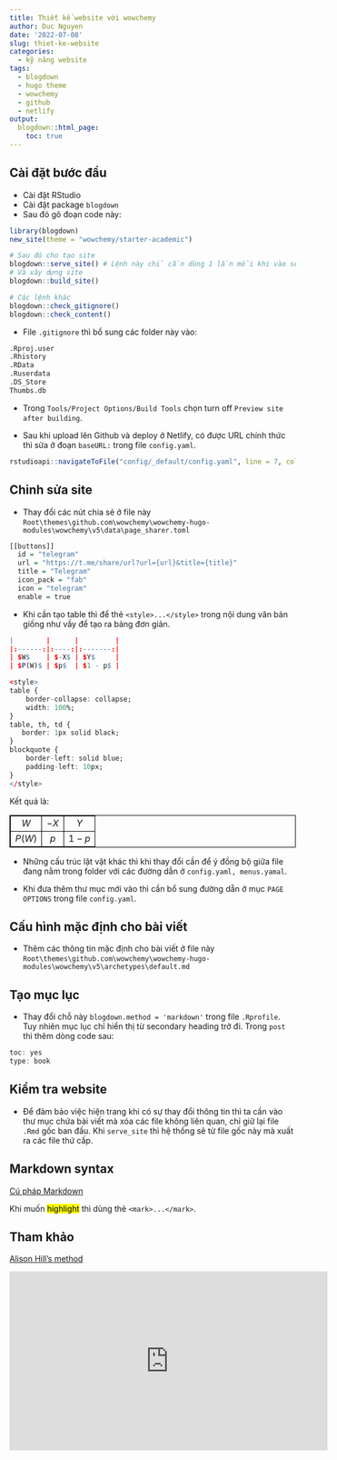 ```yaml
---
title: Thiết kế website với wowchemy
author: Duc Nguyen
date: '2022-07-08'
slug: thiet-ke-website
categories:
  - kỹ năng website
tags:
  - blogdown
  - hugo theme
  - wowchemy
  - github
  - netlify
output:
  blogdown::html_page:
    toc: true
---
```


## Cài đặt bước đầu

- Cài đặt RStudio
- Cài đặt package `blogdown`
- Sau đó gõ đoạn code này:
```r
library(blogdown)
new_site(theme = "wowchemy/starter-academic") 

# Sau đó cho tạo site
blogdown::serve_site() # Lệnh này chỉ cần dùng 1 lần mỗi khi vào session
# Và xây dựng site
blogdown::build_site()

# Các lệnh khác
blogdown::check_gitignore()  
blogdown::check_content()
```

- File `.gitignore` thì bổ sung các folder này vào: 
```r
.Rproj.user
.Rhistory
.RData
.Ruserdata
.DS_Store
Thumbs.db
```

- Trong `Tools/Project Options/Build Tools` chọn turn off `Preview site after building`.

- Sau khi upload lên Github và deploy ở Netlify, có được URL chính thức thì sửa ở đoạn `baseURL:` trong file `config.yaml`.

```r
rstudioapi::navigateToFile("config/_default/config.yaml", line = 7, column = 10)
```

## Chỉnh sửa site

- Thay đổi các nút chia sẻ ở file này `Root\themes\github.com\wowchemy\wowchemy-hugo-modules\wowchemy\v5\data\page_sharer.toml`

```r
[[buttons]]
  id = "telegram"
  url = "https://t.me/share/url?url={url}&title={title}"
  title = "Telegram"
  icon_pack = "fab"
  icon = "telegram"
  enable = true
```

- Khi cần tạo table thì để thẻ `<style>...</style>` trong nội dung văn bản giống như vầy để tạo ra bảng đơn giản.

```r
|        |      |         |
|:------:|:----:|:-------:|
| $W$    | $-X$ | $Y$     |
| $P(W)$ | $p$  | $1 - p$ |

<style>
table {
    border-collapse: collapse;
    width: 100%;
}
table, th, td {
   border: 1px solid black;
}
blockquote {
    border-left: solid blue;
    padding-left: 10px;
}
</style>
```

Kết quả là:

|        |      |         |
|:------:|:----:|:-------:|
| $W$    | $-X$ | $Y$     |
| $P(W)$ | $p$  | $1 - p$ |

<style>
table {
    border-collapse: collapse;
    width: 100%;
}
table, th, td {
   border: 1px solid black;
}
blockquote {
    border-left: solid blue;
    padding-left: 10px;
}
</style>

- Những cấu trúc lặt vặt khác thì khi thay đổi cần để ý đồng bộ giữa file đang nằm trong folder với các đường dẫn ở `config.yaml, menus.yamal`.

- Khi đưa thêm thư mục mới vào thì cần bổ sung đường dẫn ở mục `PAGE OPTIONS` trong file `config.yaml`.

## Cấu hình mặc định cho bài viết

- Thêm các thông tin mặc định cho bài viết ở file này `Root\themes\github.com\wowchemy\wowchemy-hugo-modules\wowchemy\v5\archetypes\default.md`

## Tạo mục lục

- Thay đổi chỗ này `blogdown.method = 'markdown'` trong file `.Rprofile`. Tuy nhiên mục lục chỉ hiển thị từ secondary heading trở đi. Trong `post` thì thêm dòng code sau:

```r
toc: yes
type: book
```

## Kiểm tra website

- Để đảm bảo việc hiện trang khi có sự thay đổi thông tin thì ta cần vào thư mục chứa bài viết mà xóa các file không liên quan, chỉ giữ lại file `.Rmd` gốc ban đầu. Khi `serve_site` thì hệ thống sẽ từ file gốc này mà xuất ra các file thứ cấp.

## Markdown syntax

[Cú pháp Markdown](https://daringfireball.net/projects/markdown/syntax)

Khi muốn <mark>highlight</mark> thì dùng thẻ `<mark>...</mark>`.

## Tham khảo

[Alison Hill's method](https://www.apreshill.com/blog/2020-12-new-year-new-blogdown/)

<iframe width="560" height="315" src="https://www.youtube.com/embed/c7vpcqA6SEQ" title="YouTube video player" frameborder="0" allow="accelerometer; autoplay; clipboard-write; encrypted-media; gyroscope; picture-in-picture" allowfullscreen></iframe>